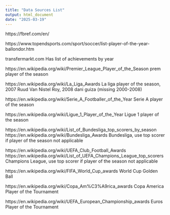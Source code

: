 ---
title: "Data Sources List"
output: html_document
date: "2025-03-19"
---



https://fbref.com/en/

https://www.topendsports.com/sport/soccer/list-player-of-the-year-ballondor.htm

transfermarkt.com
Has list of achievements by year

https://en.wikipedia.org/wiki/Premier_League_Player_of_the_Season
prem player of the season

https://en.wikipedia.org/wiki/La_Liga_Awards
La liga player of the season, 2007 Ruud Van Nistel Roy, 2008 dani guiza (missing 2000-2008)

https://en.wikipedia.org/wiki/Serie_A_Footballer_of_the_Year
Serie A player of the season

https://en.wikipedia.org/wiki/Ligue_1_Player_of_the_Year
Ligue 1 player of the season

https://en.wikipedia.org/wiki/List_of_Bundesliga_top_scorers_by_season
https://en.wikipedia.org/wiki/Bundesliga_Awards
Bundesliga, use top scorer if player of the season not applicable

https://en.wikipedia.org/wiki/UEFA_Club_Football_Awards
https://en.wikipedia.org/wiki/List_of_UEFA_Champions_League_top_scorers
Champions League, use top scorer if player of the season not applicable

https://en.wikipedia.org/wiki/FIFA_World_Cup_awards
World Cup Golden Ball

https://en.wikipedia.org/wiki/Copa_Am%C3%A9rica_awards
Copa America Player of the Tournament

https://en.wikipedia.org/wiki/UEFA_European_Championship_awards
Euros Player of the Tournament


